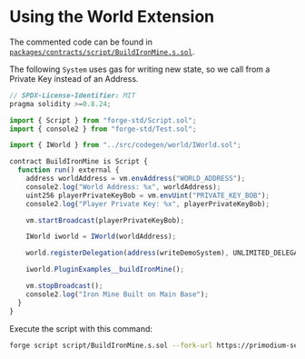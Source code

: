 # Using the World Extension

The commented code can be found in [`packages/contracts/script/BuildIronMine.s.sol`](https://github.com/primodiumxyz/developer/tree/main/examples/WriteDemo/packages/contracts/script/BuildIronMine.s.sol).

The following `System` uses gas for writing new state, so we call from a Private Key instead of an Address.

```ts filename="BuildIronMine.s.sol"
// SPDX-License-Identifier: MIT
pragma solidity >=0.8.24;

import { Script } from "forge-std/Script.sol";
import { console2 } from "forge-std/Test.sol";

import { IWorld } from "../src/codegen/world/IWorld.sol";

contract BuildIronMine is Script {
  function run() external {
    address worldAddress = vm.envAddress("WORLD_ADDRESS");
    console2.log("World Address: %x", worldAddress);
    uint256 playerPrivateKeyBob = vm.envUint("PRIVATE_KEY_BOB");
    console2.log("Player Private Key: %x", playerPrivateKeyBob);

    vm.startBroadcast(playerPrivateKeyBob);

    IWorld iworld = IWorld(worldAddress);

    world.registerDelegation(address(writeDemoSystem), UNLIMITED_DELEGATION, new bytes(0));

    iworld.PluginExamples__buildIronMine();

    vm.stopBroadcast();
    console2.log("Iron Mine Built on Main Base");
  }
}
```

Execute the script with this command:

```bash
forge script script/BuildIronMine.s.sol --fork-url https://primodium-sepolia.rpc.caldera.xyz/http --broadcast
```
